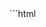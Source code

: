 
<Demo id="error-and-loading-states">
  <CodeBlock id="error-and-loading-states">
```html
<!DOCTYPE html>
<html lang="en">
  <head>
    <meta charset="UTF-8" />
    <meta name="viewport" content="width=device-width, initial-scale=1.0" />
    <title>Navigation API demo 1</title>
    <style is:global>
      .spinner {
        width: 40px;
        height: 40px;
        border-radius: 100%;
        border: 5px solid #ccc;
        border-top-color: #333;
        animation: spinner 0.8s infinite linear;
      }

      .dark {
        border: 10px solid #333;
        border-top-color: #c06;
      }

      @keyframes spinner {
        0% {
          transform: rotate(0deg);
        }
        100% {
          transform: rotate(360deg);
        }
      }
    </style>
  </head>
  <body>
    <div id="message">
      <h1>Click the link below to load the page.</h1>
      <p>Nothing is happening yet...</p>
    </div>
    <a id="link">Click me!</a>
    <button id="navigate">Navigate</button>
    <button id="force-error">Force an error: false</button>
    <button id="abort" style="display: none;">Stop</button>
    <script>
      const message = document.querySelector("#message")
      const abort = document.querySelector("#abort")
      const link = document.querySelector("#link")
      const navigateBtn = document.querySelector("#navigate")
      const forceError = document.querySelector("#force-error")

      let error = false // Initial value for the error button

      link.href = window.location.href // Setting the link's URL to the current page

      abort?.addEventListener("click", () => {
        // The equivalent of hitting the stop button in your browser
        window.stop()
        abort.style.display = "none"
      })

      forceError?.addEventListener("click", () => {
        // To show that your error handling can be separated from the abort signal
        error = !error
        forceError.innerHTML = `Force an error: ${error}`
      })

      navigateBtn.addEventListener("click", async () => {
        if (!message) return

        const { committed, finished } = navigation.navigate(link.href)
        // Almost all of the navigation functions return two promises
        // "committed" is resolved at the beginning of the navigation
        // "finished" is resolved when the navigation is finished
        // In between, we add some loading state until the finished promise is resolved

        console.log(
          "this log is right before we await the 'committed' promise-- as far as I can tell, this is kind of like doing something on the 'beforeunload' event except for local navigation"
        )
        await committed

        message.innerHTML = "<h3>Different loading screen...</h3>"
        addSpinner("dark")

        try {
          if (error) throw new Error("Error: YOU DID THIS")
          await finished
        } catch (e) {
          if (e instanceof DOMException) return
          message.innerHTML = `<h1>${e.message}</h1>`
        }
      })

      navigation.addEventListener("navigate", navigationHandler)

      // // We can do a global error listener, but it's overrules the error listener in the handler function
      // navigation.addEventListener("navigateerror", (e) => {
      //   document.body.textContent = `Could not load ${location.href}: ${e.error}, ${e.message}`
      // })

      function navigationHandler(event: any) {
        if (!message) return
        const signal = event.signal

        signal.onabort = () => {
          console.log(
            "This log is coming from the 'onabort' event that is fired by the abort signal. You can do anything you want in this function-- including updating the DOM. I just chose to use the catch block to show you all your options."
          )
        }

        event.intercept({
          async handler() {
            message.innerHTML = "<h1>The page is loading...</h1>"
            !error ? (abort.style.display = "block") : null
            addSpinner()
            try {
              await delay(3000, { signal })
            } catch (error) {
              console.log(signal)
              signal.aborted
                ? (message.innerHTML = `<h1>${signal.reason}</h1>
              <h4>You can click the link again if you want</h4>`)
                : (message.innerHTML = `<h1>${error.message}</h1>`)
              return
            }
            message.innerHTML = `<h1>Page loaded! You can click the link again.</h1`
            abort.style.display = "none"
          },
        })
      }

      // I stole the meat of this function from https://gigantic-honored-octagon.glitch.me/
      // Thanks to the Google Chrome team
      function delay(ms: number, { signal = null } = {}) {
        signal?.throwIfAborted()
        return new Promise((resolve, reject) => {
          const id = setTimeout(resolve, ms)

          error && reject(new Error("Error: ALL YOUR FAULT"))

          signal.addEventListener("abort", () => {
            clearTimeout(id)
            reject(new DOMException("Aborted", "AbortError"))
          })
        })
      }

      function addSpinner(style) {
        const spinner = document.createElement("div")
        spinner.classList.add("spinner")
        style && spinner.classList.add(style)
        message?.appendChild(spinner)
      }
    </script>
  </body>
</html>

```
</CodeBlock>
<IFrame src={demoURL + "5"} slot="demo" small />
<CodePen slug="WNaQVxv" slot="codePen" />
</Demo>